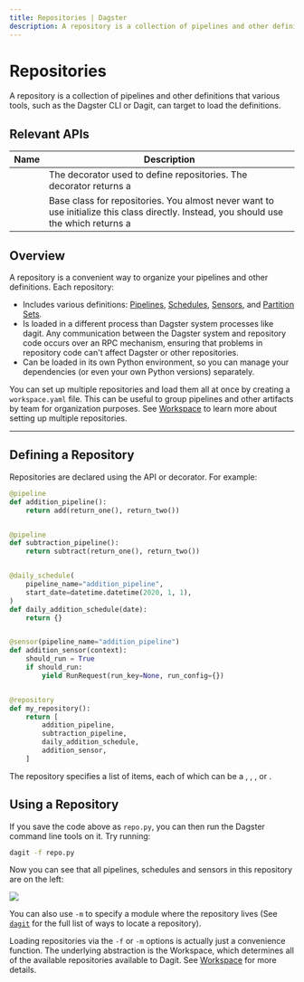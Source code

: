 ```yaml
---
title: Repositories | Dagster
description: A repository is a collection of pipelines and other definitions that various tools, such as the Dagster CLI or Dagit, can target to load the definitions.
---
```


# Repositories

A repository is a collection of pipelines and other definitions that various tools, such as the Dagster CLI or Dagit, can target to load the definitions.

## Relevant APIs

| Name                                       | Description                                                                                                                                                                                                                  |
| ------------------------------------------ | ---------------------------------------------------------------------------------------------------------------------------------------------------------------------------------------------------------------------------- |
| <PyObject object="repository" decorator /> | The decorator used to define repositories. The decorator returns a <PyObject object="RepositoryDefinition" />                                                                                                                |
| <PyObject object="RepositoryDefinition" /> | Base class for repositories. You almost never want to use initialize this class directly. Instead, you should use the <PyObject object="repository" decorator /> which returns a <PyObject object="RepositoryDefinition"  /> |

## Overview

A repository is a convenient way to organize your pipelines and other definitions. Each repository:

- Includes various definitions: [Pipelines](/concepts/solids-pipelines/pipelines), [Schedules](/concepts/partitions-schedules-sensors/schedules), [Sensors](/concepts/partitions-schedules-sensors/sensors), and [Partition Sets](/concepts/partitions-schedules-sensors/partitions).
- Is loaded in a different process than Dagster system processes like dagit. Any communication between the Dagster system and repository code occurs over an RPC mechanism, ensuring that problems in repository code can't affect Dagster or other repositories.
- Can be loaded in its own Python environment, so you can manage your dependencies (or even your own Python versions) separately.

You can set up multiple repositories and load them all at once by creating a `workspace.yaml` file. This can be useful to group pipelines and other artifacts by team for organization purposes. See [Workspace](/concepts/repositories-workspaces/workspaces) to learn more about setting up multiple repositories.

---

## Defining a Repository

Repositories are declared using the <PyObject module="dagster" object="RepositoryDefinition" /> API or <PyObject module="dagster" object="repository" /> decorator. For example:

```python file=/concepts/repositories_workspaces/repository_definition.py startafter=start_repository_definition_marker_0 endbefore=end_repository_definition_marker_0
@pipeline
def addition_pipeline():
    return add(return_one(), return_two())


@pipeline
def subtraction_pipeline():
    return subtract(return_one(), return_two())


@daily_schedule(
    pipeline_name="addition_pipeline",
    start_date=datetime.datetime(2020, 1, 1),
)
def daily_addition_schedule(date):
    return {}


@sensor(pipeline_name="addition_pipeline")
def addition_sensor(context):
    should_run = True
    if should_run:
        yield RunRequest(run_key=None, run_config={})


@repository
def my_repository():
    return [
        addition_pipeline,
        subtraction_pipeline,
        daily_addition_schedule,
        addition_sensor,
    ]
```

The repository specifies a list of items, each of which can be a <PyObject module="dagster" object="PipelineDefinition"/>, <PyObject module="dagster" object="ScheduleDefinition" />, <PyObject module="dagster" object="SensorDefinition" />, or <PyObject module="dagster" object="PartitionSetDefinition" />.

## Using a Repository

If you save the code above as `repo.py`, you can then run the Dagster command line tools on it. Try running:

```bash
dagit -f repo.py
```

Now you can see that all pipelines, schedules and sensors in this repository are on the left:

<img src="/images/concepts/repo-dagit.png" />

You can also use `-m` to specify a module where the repository lives (See [`dagit`](/\_apidocs/cli#dagit) for the full list of ways to locate a repository).

Loading repositories via the `-f` or `-m` options is actually just a convenience function. The underlying abstraction is the Workspace, which determines all of the available repositories available to Dagit. See [Workspace](/concepts/repositories-workspaces/workspaces) for more details.
